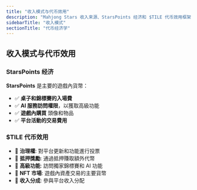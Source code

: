 ```yaml
---
title: "收入模式与代币效用"
description: "Mahjong Stars 收入来源、StarsPoints 经济和 $TILE 代币效用框架的全面概述"
sidebarTitle: "收入模式"
sectionTitle: "代币经济学"
---
```


## 收入模式与代币效用

### StarsPoints 经济
**StarsPoints** 是主要的遊戲內貨幣：
- ✅ **桌子和錦標賽的入場費**
- ✅ **AI 服務訪問權限**，以獲取高級功能
- ✅ **遊戲內購買** 頭像和物品
- ✅ **平台活動的交易費用**

### $TILE 代币效用
- 🎯 **治理權**: 對平台更新和功能進行投票
- 🎯 **抵押獎勵**: 通過抵押賺取額外代幣
- 🎯 **高級功能**: 訪問獨家錦標賽和 AI 功能
- 🎯 **NFT 市場**: 遊戲內資產交易的主要貨幣
- 🎯 **收入分成**: 參與平台收入分配
